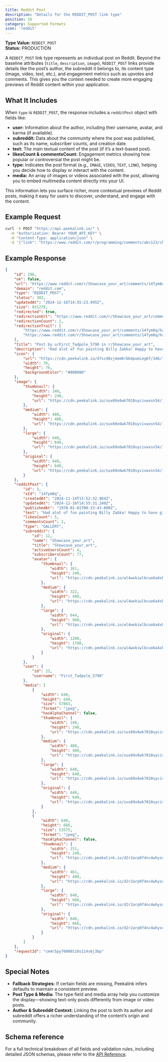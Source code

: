 ```yaml
---
title: Reddit Post
description: "Details for the REDDIT_POST link type"
position: 16
category: Supported Formats
icon: 'reddit'
---
```


**Type Value:** `REDDIT_POST`  
**Status:** PRODUCTION

A `REDDIT_POST` link type represents an individual post on Reddit. Beyond the baseline attributes (`title`, `description`, `image`), `REDDIT_POST` links provide details like the post’s author, the subreddit it belongs to, its content type (image, video, text, etc.), and engagement metrics such as upvotes and comments. This gives you the context needed to create more engaging previews of Reddit content within your application.

## What It Includes

When `type` is `REDDIT_POST`, the response includes a `redditPost` object with fields like:

- **user:** Information about the author, including their username, avatar, and karma (if available).
- **subreddit:** Data about the community where the post was published, such as its name, subscriber counts, and creation date.
- **text:** The main textual content of the post (if it’s a text-based post).
- **likesCount & commentsCount:** Engagement metrics showing how popular or controversial the post might be.
- **type:** Indicates the post format (e.g., `IMAGE`, `VIDEO`, `TEXT`, `LINK`), helping you decide how to display or interact with the content.
- **media:** An array of images or videos associated with the post, allowing you to embed multimedia content directly into your UI.

This information lets you surface richer, more contextual previews of Reddit posts, making it easy for users to discover, understand, and engage with the content.

## Example Request

```bash
curl -X POST "https://api.peekalink.io/" \
  -H "Authorization: Bearer YOUR_API_KEY" \
  -H "Content-Type: application/json" \
  -d '{"link": "https://www.reddit.com/r/programming/comments/abc123/check_out_this_cool_project/"}'
```

## Example Response

```json
{
    "id": 296,
    "ok": false,
    "url": "https://www.reddit.com/r/Showcase_your_art/comments/14fym8q/had_alot_of_fun_painting_billy_zabka_happy_to/",
    "domain": "reddit.com",
    "type": "REDDIT_POST",
    "status": 302,
    "updatedAt": "2024-12-16T14:55:23.995Z",
    "size": 831278,
    "redirected": true,
    "redirectionUrl": "https://www.reddit.com/r/Showcase_your_art/comments/14fym8q/had_alot_of_fun_painting_billy_zabka_happy_to/?rdt=38688",
    "redirectionCount": 2,
    "redirectionTrail": [
        "https://www.reddit.com/r/Showcase_your_art/comments/14fym8q/had_alot_of_fun_painting_billy_zabka_happy_to/",
        "https://www.reddit.com/r/Showcase_your_art/comments/14fym8q/had_alot_of_fun_painting_billy_zabka_happy_to/?rdt=38688"
    ],
    "title": "Post by u/First_Tadpole_5790 in r/Showcase_your_art",
    "description": "Had alot of fun painting Billy Zabka! Happy to have gifted it to him! Cobra Kai never dies!",
    "icon": {
        "url": "https://cdn.peekalink.io/d7ss90zj4em6rbb4pomieg6f/346/76x76.png",
        "width": 76,
        "height": 76,
        "backgroundColor": "#000000"
    },
    "image": {
        "thumbnail": {
            "width": 240,
            "height": 240,
            "url": "https://cdn.peekalink.io/sux69x6wk7010uycivwxsn54/1409/had-alot-of-fun-painting-billy-zabka-happy-to-have-gifted-v0-rxi234x2fj7b1_thumbnail.jpeg"
        },
        "medium": {
            "width": 480,
            "height": 480,
            "url": "https://cdn.peekalink.io/sux69x6wk7010uycivwxsn54/1409/had-alot-of-fun-painting-billy-zabka-happy-to-have-gifted-v0-rxi234x2fj7b1_medium.jpeg"
        },
        "large": {
            "width": 640,
            "height": 640,
            "url": "https://cdn.peekalink.io/sux69x6wk7010uycivwxsn54/1409/had-alot-of-fun-painting-billy-zabka-happy-to-have-gifted-v0-rxi234x2fj7b1_large.jpeg"
        },
        "original": {
            "width": 640,
            "height": 640,
            "url": "https://cdn.peekalink.io/sux69x6wk7010uycivwxsn54/1409/had-alot-of-fun-painting-billy-zabka-happy-to-have-gifted-v0-rxi234x2fj7b1_original.jpeg"
        }
    },
    "redditPost": {
        "id": 3,
        "xId": "14fym8q",
        "createdAt": "2024-11-14T15:52:32.964Z",
        "updatedAt": "2024-12-16T14:55:31.249Z",
        "publishedAt": "1970-01-01T00:33:43.000Z",
        "text": "Had alot of fun painting Billy Zabka! Happy to have gifted it to him! Cobra Kai never dies!",
        "likesCount": 5,
        "commentsCount": 1,
        "type": "GALLERY",
        "subreddit": {
            "id": 12,
            "name": "Showcase_your_art",
            "title": "Showcase_your_art",
            "activeUsersCount": 4,
            "subscribersCount": 77,
            "avatar": {
                "thumbnail": {
                    "width": 161,
                    "height": 240,
                    "url": "https://cdn.peekalink.io/wl4wokiwlbcuo6a4xhv79hp9/565/communityIcon_iexehu9oi7h61_thumbnail.jpeg"
                },
                "medium": {
                    "width": 322,
                    "height": 480,
                    "url": "https://cdn.peekalink.io/wl4wokiwlbcuo6a4xhv79hp9/565/communityIcon_iexehu9oi7h61_medium.jpeg"
                },
                "large": {
                    "width": 644,
                    "height": 960,
                    "url": "https://cdn.peekalink.io/wl4wokiwlbcuo6a4xhv79hp9/565/communityIcon_iexehu9oi7h61_large.jpeg"
                },
                "original": {
                    "width": 1200,
                    "height": 1788,
                    "url": "https://cdn.peekalink.io/wl4wokiwlbcuo6a4xhv79hp9/565/communityIcon_iexehu9oi7h61_original.jpeg"
                }
            }
        },
        "user": {
            "id": 23,
            "username": "First_Tadpole_5790"
        },
        "media": [
            {
                "width": 640,
                "height": 640,
                "size": 57863,
                "format": "jpeg",
                "hasAlphaChannel": false,
                "thumbnail": {
                    "width": 240,
                    "height": 240,
                    "url": "https://cdn.peekalink.io/sux69x6wk7010uycivwxsn54/1409/had-alot-of-fun-painting-billy-zabka-happy-to-have-gifted-v0-rxi234x2fj7b1_thumbnail.jpeg"
                },
                "medium": {
                    "width": 480,
                    "height": 480,
                    "url": "https://cdn.peekalink.io/sux69x6wk7010uycivwxsn54/1409/had-alot-of-fun-painting-billy-zabka-happy-to-have-gifted-v0-rxi234x2fj7b1_medium.jpeg"
                },
                "large": {
                    "width": 640,
                    "height": 640,
                    "url": "https://cdn.peekalink.io/sux69x6wk7010uycivwxsn54/1409/had-alot-of-fun-painting-billy-zabka-happy-to-have-gifted-v0-rxi234x2fj7b1_large.jpeg"
                },
                "original": {
                    "width": 640,
                    "height": 640,
                    "url": "https://cdn.peekalink.io/sux69x6wk7010uycivwxsn54/1409/had-alot-of-fun-painting-billy-zabka-happy-to-have-gifted-v0-rxi234x2fj7b1_original.jpeg"
                }
            },
            {
                "width": 640,
                "height": 666,
                "size": 53575,
                "format": "jpeg",
                "hasAlphaChannel": false,
                "thumbnail": {
                    "width": 231,
                    "height": 240,
                    "url": "https://cdn.peekalink.io/d2r2arp0f4nc4whysuh0yp7o/1408/had-alot-of-fun-painting-billy-zabka-happy-to-have-gifted-v0-t9o8y633fj7b1_thumbnail.jpeg"
                },
                "medium": {
                    "width": 461,
                    "height": 480,
                    "url": "https://cdn.peekalink.io/d2r2arp0f4nc4whysuh0yp7o/1408/had-alot-of-fun-painting-billy-zabka-happy-to-have-gifted-v0-t9o8y633fj7b1_medium.jpeg"
                },
                "large": {
                    "width": 640,
                    "height": 666,
                    "url": "https://cdn.peekalink.io/d2r2arp0f4nc4whysuh0yp7o/1408/had-alot-of-fun-painting-billy-zabka-happy-to-have-gifted-v0-t9o8y633fj7b1_large.jpeg"
                },
                "original": {
                    "width": 640,
                    "height": 666,
                    "url": "https://cdn.peekalink.io/d2r2arp0f4nc4whysuh0yp7o/1408/had-alot-of-fun-painting-billy-zabka-happy-to-have-gifted-v0-t9o8y633fj7b1_original.jpeg"
                }
            }
        ]
    },
    "requestId": "cm4r5py76000110s114s6j3bp"
}
```

## Special Notes

- **Fallback Strategies:** If certain fields are missing, Peekalink infers defaults to maintain a consistent preview.
- **Post Type & Media:** The type field and media array help you customize the display—showing text-only posts differently from image or video posts.
- **Author & Subreddit Context:** Linking the post to both its author and subreddit offers a richer understanding of the content’s origin and community.

## Schema reference

For a full technical breakdown of all fields and validation rules, including detailed JSON schemas, please refer to the [API Reference](/api-reference/).
